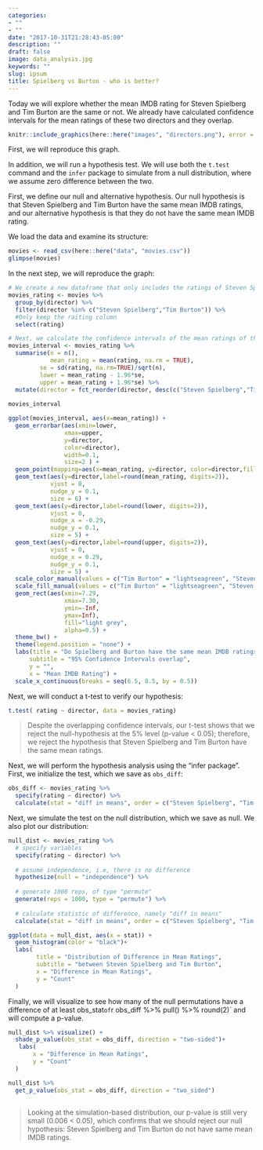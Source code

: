 ```yaml
---
categories:
- ""
- ""
date: "2017-10-31T21:28:43-05:00"
description: ""
draft: false
image: data_analysis.jpg
keywords: ""
slug: ipsum
title: Spielberg vs Burton - who is better?
---
```


Today we will explore whether the mean IMDB rating for Steven Spielberg and Tim Burton are the same or not. We already have calculated confidence intervals for the mean ratings of these two directors and they overlap.


```r
knitr::include_graphics(here::here("images", "directors.png"), error = FALSE)
```

First, we will reproduce this graph.

In addition, we will run a hypothesis test. We will use both the `t.test` command and the `infer` package to simulate from a null distribution, where we assume zero difference between the two.

First, we define our null and alternative hypothesis. Our null hypothesis is that Steven Spielberg and Tim Burton have the same mean IMDB ratings, and our alternative hypothesis is that they do not have the same mean IMDB rating. 

We load the data and examine its structure:

```r
movies <- read_csv(here::here("data", "movies.csv"))
glimpse(movies)
```

In the next step, we will reproduce the graph:

```r

# We create a new dataframe that only includes the ratings of Steven Spielberg and Tim Burton
movies_rating <- movies %>% 
  group_by(director) %>%
  filter(director %in% c("Steven Spielberg","Tim Burton")) %>% 
  #Only keep the raiting column
  select(rating)

# Next, we calculate the confidence intervals of the mean ratings of the two directors  
movies_interval <- movies_rating %>% 
  summarise(n = n(),
            mean_rating = mean(rating, na.rm = TRUE),
         se = sd(rating, na.rm=TRUE)/sqrt(n),
         lower = mean_rating - 1.96*se,
         upper = mean_rating + 1.96*se) %>% 
  mutate(director = fct_reorder(director, desc(c("Steven Spielberg","Tim Burton")))) 
       
movies_interval
```

```r

ggplot(movies_interval, aes(x=mean_rating)) +
  geom_errorbar(aes(xmin=lower,
                xmax=upper,
                y=director, 
                color=director), 
                width=0.1, 
                size=2 ) +
  geom_point(mapping=aes(x=mean_rating, y=director, color=director,fill=director), size=4, shape=21) +
  geom_text(aes(y=director,label=round(mean_rating, digits=2)),
            vjust = 0, 
            nudge_y = 0.1,
            size = 6) +
  geom_text(aes(y=director,label=round(lower, digits=2)),
            vjust = 0, 
            nudge_x = -0.29,
            nudge_y = 0.1,
            size = 5) +
  geom_text(aes(y=director,label=round(upper, digits=2)),
            vjust = 0, 
            nudge_x = 0.29,
            nudge_y = 0.1,
            size = 5) +
  scale_color_manual(values = c("Tim Burton" = "lightseagreen", "Steven Spielberg" = "salmon")) +
  scale_fill_manual(values = c("Tim Burton" = "lightseagreen", "Steven Spielberg" = "salmon")) +
  geom_rect(aes(xmin=7.29,
                xmax=7.30,
                ymin=-Inf,
                ymax=Inf),
                fill="light grey",
                alpha=0.5) +
  theme_bw() +
  theme(legend.position = "none") +
  labs(title = "Do Spielberg and Burton have the same mean IMDB ratings?",
      subtitle = "95% Confidence Intervals overlap",
      y = "",
      x = "Mean IMDB Rating") +
  scale_x_continuous(breaks = seq(6.5, 8.5, by = 0.5))
```
Next, we will conduct a t-test to verify our hypothesis:

```r
t.test( rating ~ director, data = movies_rating)

```
> Despite the overlapping confidence intervals, our t-test shows that we reject the null-hypothesis at the 5% level (p-value < 0.05); therefore, we reject the hypothesis that Steven Spielberg and Tim Burton have the same mean ratings.


Next, we will perform the hypothesis analysis using the "infer package". First, we  initialize the test, which we save as `obs_diff`:

```r
obs_diff <- movies_rating %>%
  specify(rating ~ director) %>%
  calculate(stat = "diff in means", order = c("Steven Spielberg", "Tim Burton"))
```

Next, we simulate the test on the null distribution, which we save as null. We also plot our distribution:

```r
null_dist <- movies_rating %>%
  # specify variables
  specify(rating ~ director) %>%
  
  # assume independence, i.e, there is no difference
  hypothesize(null = "independence") %>%
  
  # generate 1000 reps, of type "permute"
  generate(reps = 1000, type = "permute") %>%
  
  # calculate statistic of difference, namely "diff in means"
  calculate(stat = "diff in means", order = c("Steven Spielberg", "Tim Burton"))

ggplot(data = null_dist, aes(x = stat)) +
  geom_histogram(color = "black")+
  labs(
        title = "Distribution of Difference in Mean Ratings",
        subtitle = "between Steven Spielberg and Tim Burton",
        x = "Difference in Mean Ratings",
        y = "Count"
  )
```

Finally, we will visualize to see how many of the null permutations have a difference of at least obs_stat` of `r obs_diff %>% pull() %>% round(2)` and will compute a p-value.

```r
null_dist %>% visualize() +
  shade_p_value(obs_stat = obs_diff, direction = "two-sided")+
   labs(
       x = "Difference in Mean Ratings",
       y = "Count"
  )

null_dist %>%
  get_p_value(obs_stat = obs_diff, direction = "two_sided")
 
```

> Looking at the simulation-based distribution, our p-value is still very small (0.006 < 0.05), which confirms that we should reject our null hypothesis: Steven Spielberg and Tim Burton do not have same mean IMDB ratings.
